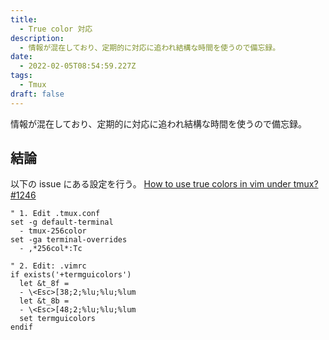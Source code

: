 ```yaml
---
title:
  - True color 対応
description:
  - 情報が混在しており、定期的に対応に追われ結構な時間を使うので備忘録。
date:
  - 2022-02-05T08:54:59.227Z
tags:
  - Tmux
draft: false
---
```


情報が混在しており、定期的に対応に追われ結構な時間を使うので備忘録。

## 結論

以下の issue にある設定を行う。
[How to use true colors in vim under tmux? #1246](https://github.com/tmux/tmux/issues/1246)

```vim
" 1. Edit .tmux.conf
set -g default-terminal
  - tmux-256color
set -ga terminal-overrides
  - ,*256col*:Tc

" 2. Edit: .vimrc
if exists('+termguicolors')
  let &t_8f =
  - \<Esc>[38;2;%lu;%lu;%lum
  let &t_8b =
  - \<Esc>[48;2;%lu;%lu;%lum
  set termguicolors
endif
```
